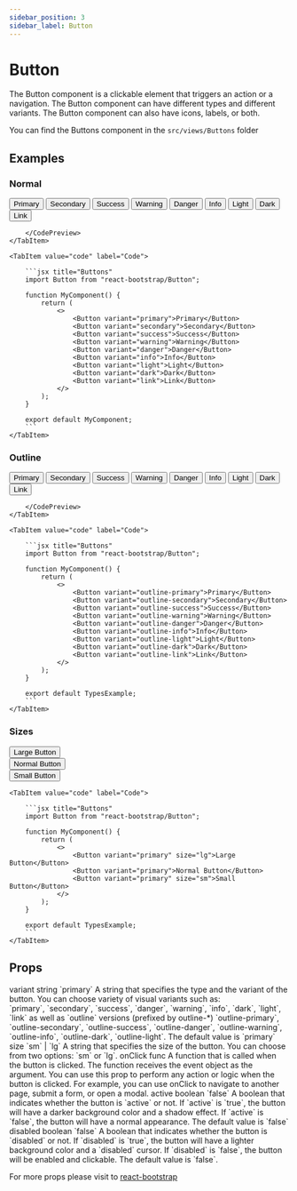 ```yaml
---
sidebar_position: 3
sidebar_label: Button
---
```


# Button

The Button component is a clickable element that triggers an action or a navigation. The Button component can have different types and different variants. The Button component can also have icons, labels, or both.

You can find the Buttons component in the `src/views/Buttons` folder



## Examples
### Normal

<Tabs>
    <TabItem value="preview" label="Preview">
        <CodePreview>
            <div className="d-flex gap-2">
                <Button variant="primary">Primary</Button>
                <Button variant="secondary">Secondary</Button>
                <Button variant="success">Success</Button>
                <Button variant="warning">Warning</Button>
                <Button variant="danger">Danger</Button>
                <Button variant="info">Info</Button>
                <Button variant="light">Light</Button>
                <Button variant="dark">Dark</Button>
                <Button variant="link">Link</Button>
            </div>
            
        </CodePreview>
    </TabItem>
    
    <TabItem value="code" label="Code">

        ```jsx title="Buttons"
        import Button from "react-bootstrap/Button";

        function MyComponent() {
            return (
                <>
                    <Button variant="primary">Primary</Button>
                    <Button variant="secondary">Secondary</Button>
                    <Button variant="success">Success</Button>
                    <Button variant="warning">Warning</Button>
                    <Button variant="danger">Danger</Button>
                    <Button variant="info">Info</Button>
                    <Button variant="light">Light</Button>
                    <Button variant="dark">Dark</Button>
                    <Button variant="link">Link</Button>
                </>
            );
        }

        export default MyComponent;
        ```
    </TabItem>
</Tabs>

### Outline

<Tabs>
    <TabItem value="preview" label="Preview">
        <CodePreview>
            <div className="d-flex gap-2">
                <Button variant="outline-primary">Primary</Button>
                <Button variant="outline-secondary">Secondary</Button>
                <Button variant="outline-success">Success</Button>
                <Button variant="outline-warning">Warning</Button>
                <Button variant="outline-danger">Danger</Button>
                <Button variant="outline-info">Info</Button>
                <Button variant="outline-light">Light</Button>
                <Button variant="outline-dark">Dark</Button>
                <Button variant="outline-link">Link</Button>
            </div>
            
        </CodePreview>
    </TabItem>
    
    <TabItem value="code" label="Code">

        ```jsx title="Buttons"
        import Button from "react-bootstrap/Button";

        function MyComponent() {
            return (
                <>
                    <Button variant="outline-primary">Primary</Button>
                    <Button variant="outline-secondary">Secondary</Button>
                    <Button variant="outline-success">Success</Button>
                    <Button variant="outline-warning">Warning</Button>
                    <Button variant="outline-danger">Danger</Button>
                    <Button variant="outline-info">Info</Button>
                    <Button variant="outline-light">Light</Button>
                    <Button variant="outline-dark">Dark</Button>
                    <Button variant="outline-link">Link</Button>
                </>
            );
        }

        export default TypesExample;
        ```
    </TabItem>
</Tabs>

### Sizes

<Tabs>
    <TabItem value="preview" label="Preview">
        <CodePreview>
            <div className="mb-2">
                <Button variant="primary" size="lg">Large Button</Button>
            </div>
            <div className="mb-2">
                <Button variant="primary">Normal Button</Button>
            </div>
            <div className="mb-2">
                <Button variant="primary" size="sm">Small Button</Button>
            </div>
        </CodePreview>
    </TabItem>
    
    <TabItem value="code" label="Code">

        ```jsx title="Buttons"
        import Button from "react-bootstrap/Button";

        function MyComponent() {
            return (
                <>
                    <Button variant="primary" size="lg">Large Button</Button>
                    <Button variant="primary">Normal Button</Button>
                    <Button variant="primary" size="sm">Small Button</Button>
                </>
            );
        }

        export default TypesExample;
        ```
    </TabItem>
</Tabs>

## Props

<FeatureTable>
    <tr>
        <td>variant</td>
        <td>string</td>
        <td>`primary`</td>
        <td>A string that specifies the type and the variant of the button. You can choose variety of visual variants such as: <br />
        `primary`, `secondary`, `success`, `danger`, `warning`, `info`, `dark`, `light`, `link` as well as `outline` versions (prefixed by outline-*) `outline-primary`, `outline-secondary`, `outline-success`, `outline-danger`, `outline-warning`, `outline-info`, `outline-dark`, `outline-light`. The default value is `primary`</td>
    </tr>
    <tr>
        <td>size</td>
        <td>`sm` | `lg`</td>
        <td></td>
        <td>A string that specifies the size of the button. You can choose from two options: `sm` or `lg`. </td>
    </tr> 
    <tr>
        <td>onClick</td>
        <td>func</td>
        <td></td>
        <td>A function that is called when the button is clicked. The function receives the event object as the argument. You can use this prop to perform any action or logic when the button is clicked. For example, you can use onClick to navigate to another page, submit a form, or open a modal.</td>
    </tr>
    <tr>
        <td>active</td>
        <td>boolean</td>
        <td>`false`</td>
        <td>A boolean that indicates whether the button is `active` or not. If `active` is `true`, the button will have a darker background color and a shadow effect. If `active` is `false`, the button will have a normal appearance. The default value is `false`</td>
    </tr>
    <tr>
        <td>disabled</td>
        <td>boolean</td>
        <td>`false`</td>
        <td>A boolean that indicates whether the button is `disabled` or not. If `disabled` is `true`, the button will have a lighter background color and a `disabled` cursor. If `disabled` is `false`, the button will be enabled and clickable. The default value is `false`.</td>
    </tr>
</FeatureTable>

For more props please visit to <a href="https://react-bootstrap.netlify.app/docs/components/buttons/#button" target="_blank">react-bootstrap</a>
